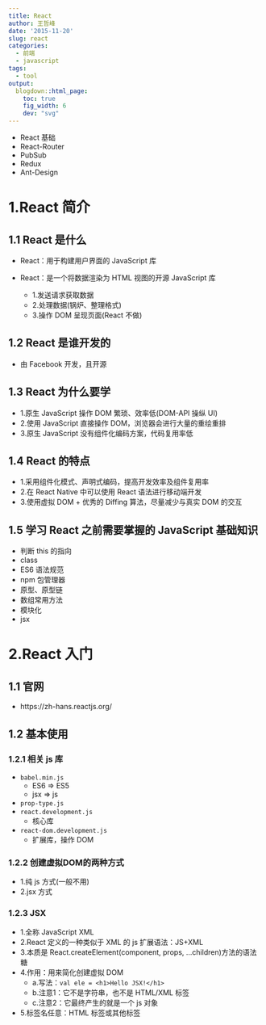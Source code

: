 ```yaml
---
title: React
author: 王哲峰
date: '2015-11-20'
slug: react
categories:
  - 前端
  - javascript
tags:
  - tool
output:
  blogdown::html_page:
    toc: true
    fig_width: 6
    dev: "svg"
---
```


- React 基础
- React-Router
- PubSub
- Redux
- Ant-Design

# 1.React 简介

## 1.1 React 是什么

- React：用于构建用户界面的 JavaScript 库
- React：是一个将数据渲染为 HTML 视图的开源 JavaScript 库

    - 1.发送请求获取数据
    - 2.处理数据(锅炉、整理格式)
    - 3.操作 DOM 呈现页面(React 不做)

## 1.2 React 是谁开发的

- 由 Facebook 开发，且开源

## 1.3 React 为什么要学

- 1.原生 JavaScript 操作 DOM 繁琐、效率低(DOM-API 操纵 UI)
- 2.使用 JavaScript 直接操作 DOM，浏览器会进行大量的重绘重排
- 3.原生 JavaScript 没有组件化编码方案，代码复用率低

## 1.4 React 的特点


- 1.采用组件化模式、声明式编码，提高开发效率及组件复用率
- 2.在 React Native 中可以使用 React 语法进行移动端开发
- 3.使用虚拟 DOM + 优秀的 Diffing 算法，尽量减少与真实 DOM 的交互

## 1.5 学习 React 之前需要掌握的 JavaScript 基础知识

- 判断 this 的指向
- class
- ES6 语法规范
- npm 包管理器
- 原型、原型链
- 数组常用方法
- 模块化
- jsx

# 2.React 入门

## 1.1 官网

- https://zh-hans.reactjs.org/

## 1.2 基本使用

### 1.2.1 相关 js 库

- ``babel.min.js``
    - ES6 => ES5
    - jsx => js
- ``prop-type.js``
- ``react.development.js``
    - 核心库
- ``react-dom.development.js``
    - 扩展库，操作 DOM

### 1.2.2 创建虚拟DOM的两种方式

- 1.纯 js 方式(一般不用)
- 2.jsx 方式

### 1.2.3 JSX 

- 1.全称 JavaScript XML
- 2.React 定义的一种类似于 XML 的 js 扩展语法：JS+XML
- 3.本质是 React.createElement(component, props, ...children)方法的语法糖
- 4.作用：用来简化创建虚拟 DOM
    - a.写法：``val ele = <h1>Hello JSX!</h1>``
    - b.注意1：它不是字符串，也不是 HTML/XML 标签
    - c.注意2：它最终产生的就是一个 js 对象
- 5.标签名任意：HTML 标签或其他标签
